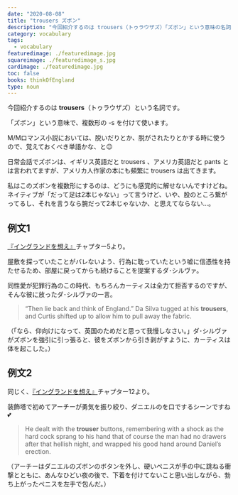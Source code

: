 ```yaml
---
date: "2020-08-08"
title: "trousers ズボン"
description: "今回紹介するのは trousers（トゥラウザズ）「ズボン」という意味の名詞です。例文は、『イングランドを想え』より"
category: vocabulary
tags:
  - vocabulary
featuredimage: ./featuredimage.jpg
squareimage: ./featuredimage_s.jpg
cardimage: ./featuredimage.jpg
toc: false
books: thinkOfEngland
type: noun
---
```



今回紹介するのは __trousers__（トゥラウザズ）という名詞です。  

「ズボン」という意味で、複数形の -s を付けて使います。

M/Mロマンス小説においては、脱いだりとか、脱がされたりとかする時に使うので、覚えておくべき単語かな、と😉

日常会話でズボンは、イギリス英語だと trousers 、アメリカ英語だと pants とは言われてますが、アメリカ人作家の本にも頻繁に trousers は出てきます。

私はこのズボンを複数形にするのは、どうにも感覚的に解せないんですけどね。ネイティブが「だって足は2本じゃない」って言うけど、いや、股のところ繋がってるし、それを言うなら腕だって2本じゃないか、と思えてならない…。

## 例文1

[『イングランドを想え』](/mm-romance/think-of-england/)チャプター5より。

屋敷を探っていたことがバレないよう、行為に耽っていたという嘘に信憑性を持たせるため、部屋に戻ってからも続けることを提案するダ･シルヴァ。

同性愛が犯罪行為のこの時代、もちろんカーティスは全力て拒否するのですが、そんな彼に放ったダ･シルヴァの一言。

<Blockquote book srcBook="thinkOfEngland" lang="en" chapter="5">
“Then lie back and think of England.” Da Silva tugged at his <strong>trousers</strong>, and Curtis shifted up to allow him to pull away the fabric.
</Blockquote>

<p className="translation">（「なら、仰向けになって、英国のためだと思って我慢しなさい。」ダ･シルヴァがズボンを強引に引っ張ると、彼をズボンから引き剥がすように、カーティスは体を起こした。）</p>

## 例文2

同じく、[『イングランドを想え』](/mm-romance/think-of-england/)チャプター12より。

装飾塔で初めてアーチーが勇気を振り絞り、ダニエルのを口でするシーンですね💕

<Blockquote book srcBook="thinkOfEngland" lang="en" chapter="12">
He dealt with the <strong>trouser</strong> buttons, remembering with a shock as the hard cock sprang to his hand that of course the man had no drawers after that hellish night, and wrapped his good hand around Daniel’s erection.
</Blockquote>

<p className="translation">（アーチーはダニエルのズボンのボタンを外し、硬いペニスが手の中に跳ねる衝撃とともに、あんなひどい夜の後で、下着を付けてないこと思い出しながら、勃ち上がったペニスを左手で包んだ。）</p>

<VocabularyFooter book="thinkOfEngland" />
